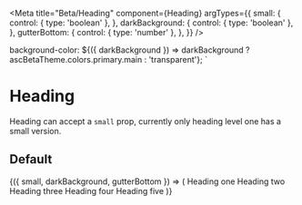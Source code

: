 
<Meta
  title="Beta/Heading"
  component={Heading}
  argTypes={{
    small: {
      control: { type: 'boolean' },
    },
    darkBackground: {
      control: { type: 'boolean' },
    },
    gutterBottom: {
      control: { type: 'number' },
    },
  }}
/>

  background-color: ${({ darkBackground }) =>
    darkBackground ? ascBetaTheme.colors.primary.main : 'transparent'};
`

# Heading

Heading can accept a `small` prop, currently only heading level one has a small version.

## Default

<Canvas>
  <Story
    name="Default"
    args={{ small: false, darkBackground: false, gutterBottom: 0 }}
  >
    {({ small, darkBackground, gutterBottom }) => (
      <ThemeProvider theme={ascBetaTheme}>
        <GlobalStyle />
        <Container darkBackground={darkBackground}>
          <Heading
            small={small}
            darkBackground={darkBackground}
            gutterBottom={gutterBottom}
          >
            Heading one
          </Heading>
          <Heading
            as="h2"
            darkBackground={darkBackground}
            gutterBottom={gutterBottom}
          >
            Heading two
          </Heading>
          <Heading
            as="h3"
            darkBackground={darkBackground}
            gutterBottom={gutterBottom}
          >
            Heading three
          </Heading>
          <Heading
            as="h4"
            darkBackground={darkBackground}
            gutterBottom={gutterBottom}
          >
            Heading four
          </Heading>
          <Heading
            as="h5"
            darkBackground={darkBackground}
            gutterBottom={gutterBottom}
          >
            Heading five
          </Heading>
        </Container>
      </ThemeProvider>
    )}
  </Story>
</Canvas>
